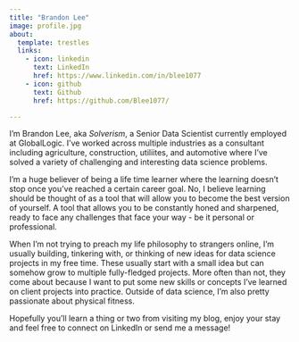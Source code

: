 ```yaml
---
title: "Brandon Lee"
image: profile.jpg
about:
  template: trestles
  links:
    - icon: linkedin
      text: LinkedIn
      href: https://www.linkedin.com/in/blee1077
    - icon: github
      text: Github
      href: https://github.com/Blee1077/

---
```


I'm Brandon Lee, aka *Solverism*, a Senior Data Scientist currently employed at GlobalLogic. I've worked across multiple industries as a consultant including agriculture, construction, utiliites, and automotive where I've solved a variety of challenging and interesting data science problems.

I'm a huge believer of being a life time learner where the learning doesn't stop once you've reached a certain career goal. No, I believe learning should be thought of as a tool that will allow you to become the best version of yourself. A tool that allows you to be constantly honed and sharpened, ready to face any challenges that face your way - be it personal or professional.

When I'm not trying to preach my life philosophy to strangers online, I'm usually building, tinkering with, or thinking of new ideas for data science projects in my free time. These usually start with a small idea but can somehow grow to multiple fully-fledged projects. More often than not, they come about because I want to put some new skills or concepts I've learned on client projects into practice. Outside of data science, I'm also pretty passionate about physical fitness.

Hopefully you'll learn a thing or two from visiting my blog, enjoy your stay and feel free to connect on LinkedIn or send me a message!
